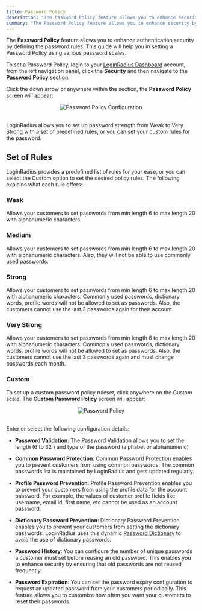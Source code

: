 ```yaml
---
title: Password Policy
description: "The Password Policy feature allows you to enhance security by defining the password rules for expiration, history, and complexity."
summary: "The Password Policy feature allows you to enhance security by defining the password rules for expiration, history, and complexity."
---
```



The **Password Policy** feature allows you to enhance authentication security by defining the password rules. This guide will help you in setting a Password Policy using various password scales.

To set a Password Policy, login to your [LoginRadius Dashboard](https://dashboard.loginradius.com/dashboard) account, from the left navigation panel, click the **Security** and then navigate to the **Password Policy** section. 

Click the down arrow or anywhere within the section, the **Password Policy** screen will appear:

<div style="text-align:center">
  <img src="../assets/security/password-policy/main.png" alt="Password Policy Configuration" />
</div>
<br/>

LoginRadius allows you to set up password strength from Weak to Very Strong with a set of predefined rules, or you can set your custom rules for the password.

## Set of Rules
LoginRadius provides a predefined list of rules for your ease, or you can select the Custom option to set the desired policy rules. The following explains what each rule offers:

### Weak
Allows your customers to set passwords from min length 6 to max length 20 with alphanumeric characters.

### Medium
Allows your customers to set passwords from min length 6 to max length 20 with alphanumeric characters. Also, they will not be able to use commonly used passwords.

### Strong
Allows your customers to set passwords from min length 6 to max length 20 with alphanumeric characters. Commonly used passwords, dictionary words, profile words will not be allowed to set as passwords. Also, the customers cannot use the last 3 passwords again for their account.

### Very Strong
Allows your customers to set passwords from min length 6 to max length 20 with alphanumeric characters. Commonly used passwords, dictionary words, profile words will not be allowed to set as passwords. Also, the customers cannot use the last 3 passwords again and must change passwords each month.

### Custom
To set up a custom password policy ruleset, click anywhere on the Custom scale. The **Custom Password Policy** screen will appear: 

<div style="text-align:center">
  <img src="../assets/security/password-policy/custom.png" alt="Password Policy" />
</div>
<br/>

Enter or select the following configuration details:

- **Password Validation**: The Password Validation allows you to set the length (6 to 32 ) and type of the password (alphabet or alphanumeric)

	
- **Common Password Protection**: Common Password Protection enables you to prevent customers from using common passwords. The common passwords list is maintained by LoginRadius and gets updated regularly.


- **Profile Password Prevention**: Profile Password Prevention enables you to prevent your customers from using the profile data for the account password. For example, the values of customer profile fields like username, email id, first name, etc cannot be used as an account password.


- **Dictionary Password Prevention**: Dictionary Password Prevention enables you to prevent your customers from setting the dictionary passwords. LoginRadius uses this dynamic [Password Dictionary](https://raw.githubusercontent.com/danielmiessler/SecLists/master/Passwords/Common-Credentials/10-million-password-list-top-1000000.txt) to avoid the use of dictionary passwords.


- **Password History**: You can configure the number of unique passwords a customer must set before reusing an old password. This enables you to enhance security by ensuring that old passwords are not reused frequently.


- **Password Expiration**: You can set the password expiry configuration to request an updated password from your customers periodically. This feature allows you to customize how often you want your customers to reset their passwords.
